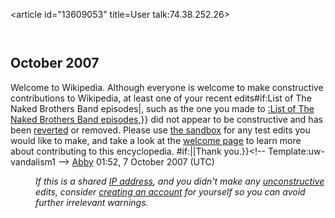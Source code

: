 <article id="13609053" title=User talk:74.38.252.26>
	<talkpage id="13609053" title="User talk:74.38.252.26">


== October 2007 ==
{{{icon|[[Image:Information.svg|25px]] }}}Welcome to Wikipedia. Although everyone is welcome to make constructive contributions to Wikipedia, at least one of your recent edits{{{{{subst|}}}#if:List of The Naked Brothers Band episodes|, such as the one you made to [[:List of The Naked Brothers Band episodes]],}} did not appear to be constructive and has been [[Help:Reverting|reverted]] or removed.  Please use [[Wikipedia:Sandbox|the sandbox]] for any test edits you would like to make, and take a look at the [[Wikipedia:Introduction|welcome page]] to learn more about contributing to this encyclopedia. {{{{{subst|}}}#if:{{{2|}}}|{{{2}}}|Thank you.}}&lt;!-- Template:uw-vandalism1 --&gt; [[User:Abby|Abby]] 01:52, 7 October 2007 (UTC)
:''If this is a shared [[IP address]], and you didn't make any [[Wikipedia:vandalism|unconstructive]] edits, consider [[Wikipedia:Why create an account?|creating an account]] for yourself so you can avoid further irrelevant warnings.''
	</talkpage>
</article>